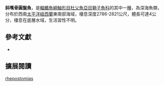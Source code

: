 {{Speciesbox
| name = 斜嘴骨圓盤魚
| image = 
| image_width = 250px
| image_caption = 
| status = NE
| status_system = IUCN3.1 
| genus = Osteodiscus
| species = rhepostomias
| authority = [[Stein|Stein]], 2012
| synonyms = 
}}
'''斜嘴骨圓盤魚'''，是[[輻鰭魚綱|輻鰭魚綱]][[鮋形目|鮋形目]][[杜父魚亞目|杜父魚亞目]][[獅子魚科|獅子魚科]]的其中一[[種|種]]，為深海魚類，分布於西南[[太平洋|太平洋]][[紐西蘭|紐西蘭]]東南部海域，棲息深度2786-2821公尺，體長可達4公分，棲息在底層水域，生活習性不明。

== 參考文獻 ==
*{{FishBase_species|genus=Osteodiscus|species=rhepostomias|year=2014|month=5}}

== 擴展閱讀 ==
{{refbegin}}
{{wikispecies-inline|Osteodiscus rhepostomias|斜嘴骨圓盤魚}}
{{refend}}
{{Taxonbar|from=Q5771083}}

[[Category:骨圓盤魚屬|rhepostomias]]


{{鮋形目小作品}}